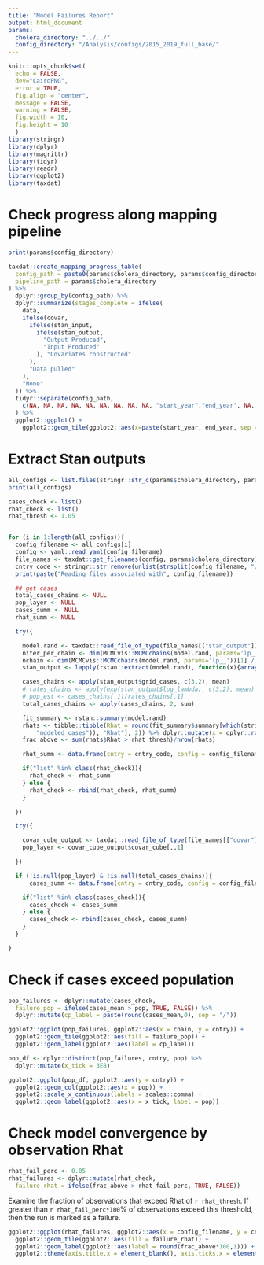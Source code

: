 ```yaml
---
title: "Model Failures Report"
output: html_document
params:
  cholera_directory: "../../"
  config_directory: "/Analysis/configs/2015_2019_full_base/"
---
```

```r
knitr::opts_chunk$set(
  echo = FALSE, 
  dev="CairoPNG", 
  error = TRUE,
  fig.align = "center",
  message = FALSE,
  warning = FALSE,
  fig.width = 10,
  fig.height = 10
  )
library(stringr)
library(dplyr)
library(magrittr)
library(tidyr)
library(readr)
library(ggplot2)
library(taxdat)

```

# Check progress along mapping pipeline

```r

print(params$config_directory)

taxdat::create_mapping_progress_table(
  config_path = paste0(params$cholera_directory, params$config_directory),
  pipeline_path = params$cholera_directory
) %>%
  dplyr::group_by(config_path) %>%
  dplyr::summarize(stages_complete = ifelse(
    data,
    ifelse(covar,
      ifelse(stan_input,
        ifelse(stan_output,
          "Output Produced",
          "Input Produced"
        ), "Covariates constructed"
      ),
      "Data pulled"
    ),
    "None"
  )) %>%
  tidyr::separate(config_path,
    c(NA, NA, NA, NA, NA, NA, NA, NA, NA, "start_year","end_year", NA, NA, "country", NA) # This is file path specific
  ) %>%
  ggplot2::ggplot() +
    ggplot2::geom_tile(ggplot2::aes(x=paste(start_year, end_year, sep = '-'), y=country, fill=stages_complete))


  ```

# Extract Stan outputs

```r

all_configs <- list.files(stringr::str_c(params$cholera_directory, params$config_directory), full.names = TRUE)
print(all_configs)

cases_check <- list()
rhat_check <- list()
rhat_thresh <- 1.05


for (i in 1:length(all_configs)){
  config_filename <- all_configs[i]
  config <- yaml::read_yaml(config_filename)
  file_names <- taxdat::get_filenames(config, params$cholera_directory)
  cntry_code <- stringr::str_remove(unlist(strsplit(config_filename, "/"))[length(unlist(strsplit(config_filename, "/")))], ".yml")
  print(paste("Reading files associated with", config_filename))

  ## get cases
  total_cases_chains <- NULL
  pop_layer <- NULL
  cases_summ <- NULL
  rhat_summ <- NULL

  try({

    model.rand <- taxdat::read_file_of_type(file_names[["stan_output"]], "model.rand")
    niter_per_chain <- dim(MCMCvis::MCMCchains(model.rand, params='lp__', chain_num=1))[1]
    nchain <- dim(MCMCvis::MCMCchains(model.rand, params='lp__'))[1] / niter_per_chain
    stan_output <- lapply(rstan::extract(model.rand), function(x){array(x,c(niter_per_chain, nchain, dim(x)[-1]))})

    cases_chains <- apply(stan_output$grid_cases, c(3,2), mean)
    # rates_chains <- apply(exp(stan_output$log_lambda), c(3,2), mean)
    # pop_est <- cases_chains[,1]/rates_chains[,1]
    total_cases_chains <- apply(cases_chains, 2, sum)

    fit_summary <- rstan::summary(model.rand)
    rhats <- tibble::tibble(Rhat = round(fit_summary$summary[which(stringr::str_detect(row.names(fit_summary$summary), 
        "modeled_cases")), "Rhat"], 2)) %>% dplyr::mutate(x = dplyr::row_number())
    frac_above <- sum(rhats$Rhat > rhat_thresh)/nrow(rhats)

    rhat_summ <- data.frame(cntry = cntry_code, config = config_filename, frac_above = frac_above)    

    if("list" %in% class(rhat_check)){
      rhat_check <- rhat_summ
    } else {
      rhat_check <- rbind(rhat_check, rhat_summ)
    }

  })

  try({

    covar_cube_output <- taxdat::read_file_of_type(file_names[["covar"]], "covar_cube_output")
    pop_layer <- covar_cube_output$covar_cube[,,1]

  })

  if (!is.null(pop_layer) & !is.null(total_cases_chains)){
      cases_summ <- data.frame(cntry = cntry_code, config = config_filename, pop = sum(pop_layer[,1]), chain = 1:length(total_cases_chains), cases_mean = total_cases_chains) 

    if("list" %in% class(cases_check)){
      cases_check <- cases_summ
    } else {
      cases_check <- rbind(cases_check, cases_summ)
    }
  } 

}

```

# Check if cases exceed population

```r

pop_failures <- dplyr::mutate(cases_check, 
  failure_pop = ifelse(cases_mean > pop, TRUE, FALSE)) %>%
  dplyr::mutate(cp_label = paste(round(cases_mean,0), sep = "/"))

```

```r
ggplot2::ggplot(pop_failures, ggplot2::aes(x = chain, y = cntry)) +
  ggplot2::geom_tile(ggplot2::aes(fill = failure_pop)) +
  ggplot2::geom_label(ggplot2::aes(label = cp_label))

```

```r
pop_df <- dplyr::distinct(pop_failures, cntry, pop) %>%
  dplyr::mutate(x_tick = 3E8)

ggplot2::ggplot(pop_df, ggplot2::aes(y = cntry)) +
  ggplot2::geom_col(ggplot2::aes(x = pop)) +
  ggplot2::scale_x_continuous(labels = scales::comma) +
  ggplot2::geom_label(ggplot2::aes(x = x_tick, label = pop))

```

# Check model convergence by observation Rhat


```r
rhat_fail_perc <- 0.05
rhat_failures <- dplyr::mutate(rhat_check, 
  failure_rhat = ifelse(frac_above > rhat_fail_perc, TRUE, FALSE)) 

```

Examine the fraction of observations that exceed Rhat of `r rhat_thresh`. If greater than `r rhat_fail_perc*100`% of observations exceed this threshold, then the run is marked as a failure.

```r
ggplot2::ggplot(rhat_failures, ggplot2::aes(x = config_filename, y = cntry)) +
  ggplot2::geom_tile(ggplot2::aes(fill = failure_rhat)) +
  ggplot2::geom_label(ggplot2::aes(label = round(frac_above*100,1))) +
  ggplot2::theme(axis.title.x = element_blank(), axis.ticks.x = element_blank())

```
